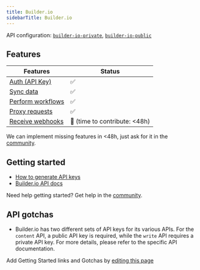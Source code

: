 ```yaml
---
title: Builder.io
sidebarTitle: Builder.io
---
```


API configuration: [`builder-io-private`](https://nango.dev/providers.yaml), [`builder-io-public`](https://nango.dev/providers.yaml)

## Features

| Features | Status |
| - | - |
| [Auth (API Key)](/integrate/guides/authorize-an-api) | ✅ |
| [Sync data](/integrate/guides/sync-data-from-an-api) | ✅ |
| [Perform workflows](/integrate/guides/perform-workflows-with-an-api) | ✅ |
| [Proxy requests](/integrate/guides/proxy-requests-to-an-api) | ✅ |
| [Receive webhooks](/integrate/guides/receive-webhooks-from-an-api) | 🚫 (time to contribute: &lt;48h) |

<Tip>We can implement missing features in &lt;48h, just ask for it in the [community](https://nango.dev/slack).</Tip>

## Getting started

-   [How to generate API keys](https://www.builder.io/c/docs/using-your-api-key#finding-your-public-api-key)
-   [Builder.io API docs](https://www.builder.io/c/docs/api-intro)

<Tip>Need help getting started? Get help in the [community](https://nango.dev/slack).</Tip>

## API gotchas

- Builder.io has two different sets of API keys for its various APIs. For the `content` API, a public API key is required, while the `write` API requires a private API key. For more details, please refer to the specific API documentation.

<Note>Add Getting Started links and Gotchas by [editing this page](https://github.com/nangohq/nango/tree/master/docs-v2/integrations/all/builder-io.mdx)</Note>
